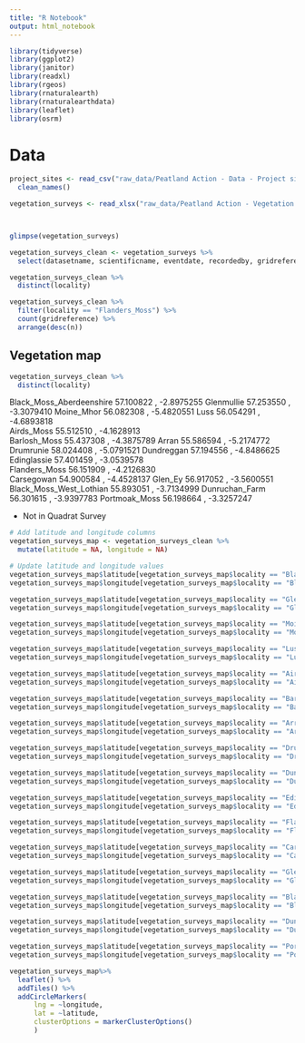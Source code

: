 ```yaml
---
title: "R Notebook"
output: html_notebook
---
```


```r
library(tidyverse)
library(ggplot2)
library(janitor)
library(readxl)
library(rgeos)  
library(rnaturalearth)
library(rnaturalearthdata)
library(leaflet)
library(osrm)
```
# Data

```r
project_sites <- read_csv("raw_data/Peatland Action - Data - Project sites - CSV.csv") %>% 
  clean_names()

vegetation_surveys <- read_xlsx("raw_data/Peatland Action - Vegetation surveys spreadsheet.xlsx") 




```
```r
glimpse(vegetation_surveys)
```
```r
vegetation_surveys_clean <- vegetation_surveys %>% 
  select(datasetname, scientificname, eventdate, recordedby, gridreference, locationid, locality, lifestage, vitality, organismquantity)
```

```r
vegetation_surveys_clean %>% 
  distinct(locality)
```

```r
vegetation_surveys_clean %>% 
  filter(locality == "Flanders_Moss") %>% 
  count(gridreference) %>% 
  arrange(desc(n))

```

## Vegetation map 

```r
vegetation_surveys_clean %>% 
  distinct(locality)
```

Black_Moss_Aberdeenshire		57.100822 , -2.8975255
Glenmullie				          57.253550 , -3.3079410
Moine_Mhor			            56.082308 , -5.4820551
Luss			                  56.054291 , -4.6893818    
Airds_Moss	                55.512510 , -4.1628913			
Barlosh_Moss				        55.437308 , -4.3875789
Arran				                55.586594 , -5.2174772      
Drumrunie				            58.024408 , -5.0791521
Dundreggan	                57.194556 , -4.8486625       			
Edinglassie	                57.401459 , -3.0539578      			
Flanders_Moss				        56.151909 , -4.2126830   
Carsegowan				          54.900584 , -4.4528137
Glen_Ey				              56.917052 , -3.5600551
Black_Moss_West_Lothian			55.893051 , -3.7134999
Dunruchan_Farm			        56.301615 , -3.9397783
Portmoak_Moss               56.198664 , -3.3257247 


 * Not in Quadrat Survey
 
```r
# Add latitude and longitude columns
vegetation_surveys_map <- vegetation_surveys_clean %>%
  mutate(latitude = NA, longitude = NA)

# Update latitude and longitude values
vegetation_surveys_map$latitude[vegetation_surveys_map$locality == "Black_Moss_Aberdeenshire"] <- 57.100822
vegetation_surveys_map$longitude[vegetation_surveys_map$locality == "Black_Moss_Aberdeenshire"] <- -2.8975255

vegetation_surveys_map$latitude[vegetation_surveys_map$locality == "Glenmullie"] <- 57.253550
vegetation_surveys_map$longitude[vegetation_surveys_map$locality == "Glenmullie"] <- -3.3079410

vegetation_surveys_map$latitude[vegetation_surveys_map$locality == "Moine_Mhor"] <- 56.082308
vegetation_surveys_map$longitude[vegetation_surveys_map$locality == "Moine_Mhor"] <- -5.4820551

vegetation_surveys_map$latitude[vegetation_surveys_map$locality == "Luss"] <- 56.054291
vegetation_surveys_map$longitude[vegetation_surveys_map$locality == "Luss"] <- -4.6893818

vegetation_surveys_map$latitude[vegetation_surveys_map$locality == "Airds_Moss"] <- 55.512510
vegetation_surveys_map$longitude[vegetation_surveys_map$locality == "Airds_Moss"] <- -4.1628913

vegetation_surveys_map$latitude[vegetation_surveys_map$locality == "Barlosh_Moss"] <- 55.437308
vegetation_surveys_map$longitude[vegetation_surveys_map$locality == "Barlosh_Moss"] <- -4.3875789

vegetation_surveys_map$latitude[vegetation_surveys_map$locality == "Arran"] <- 55.586594
vegetation_surveys_map$longitude[vegetation_surveys_map$locality == "Arran"] <- -5.2174772

vegetation_surveys_map$latitude[vegetation_surveys_map$locality == "Drumrunie"] <- 58.024408
vegetation_surveys_map$longitude[vegetation_surveys_map$locality == "Drumrunie"] <- -5.0791521

vegetation_surveys_map$latitude[vegetation_surveys_map$locality == "Dundreggan"] <- 57.194556
vegetation_surveys_map$longitude[vegetation_surveys_map$locality == "Dundreggan"] <- -4.8486625

vegetation_surveys_map$latitude[vegetation_surveys_map$locality == "Edinglassie"] <- 57.401459
vegetation_surveys_map$longitude[vegetation_surveys_map$locality == "Edinglassie"] <- -3.0539578

vegetation_surveys_map$latitude[vegetation_surveys_map$locality == "Flanders_Moss"] <- 56.151909
vegetation_surveys_map$longitude[vegetation_surveys_map$locality == "Flanders_Moss"] <- -4.2126830

vegetation_surveys_map$latitude[vegetation_surveys_map$locality == "Carsegowan"] <- 54.900584
vegetation_surveys_map$longitude[vegetation_surveys_map$locality == "Carsegowan"] <- -4.4528137

vegetation_surveys_map$latitude[vegetation_surveys_map$locality == "Glen_Ey"] <- 56.917052
vegetation_surveys_map$longitude[vegetation_surveys_map$locality == "Glen_Ey"] <- -3.5600551

vegetation_surveys_map$latitude[vegetation_surveys_map$locality == "Black_Moss_West_Lothian"] <- 55.893051  
vegetation_surveys_map$longitude[vegetation_surveys_map$locality == "Black_Moss_West_Lothian"] <- -3.7134999

vegetation_surveys_map$latitude[vegetation_surveys_map$locality == "Dunruchan_Farm"] <- 56.301615  
vegetation_surveys_map$longitude[vegetation_surveys_map$locality == "Dunruchan_Farm"] <- -3.9397783

vegetation_surveys_map$latitude[vegetation_surveys_map$locality == "Portmoak_Moss"] <- 56.198664
vegetation_surveys_map$longitude[vegetation_surveys_map$locality == "Portmoak_Moss"] <- -3.3257247 
```
 
```r
vegetation_surveys_map%>% 
  leaflet() %>% 
  addTiles() %>% 
  addCircleMarkers(
      lng = ~longitude,
      lat = ~latitude,
      clusterOptions = markerClusterOptions()
      )
```
 

